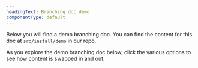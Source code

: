 ```yaml
---
headingText: Branching doc demo
componentType: default
---
```


Below you will find a demo branching doc. You can find the content for this doc at `src/install/demo` in our repo.

As you explore the demo branching doc below, click the various options to see how content is swapped in and out.
